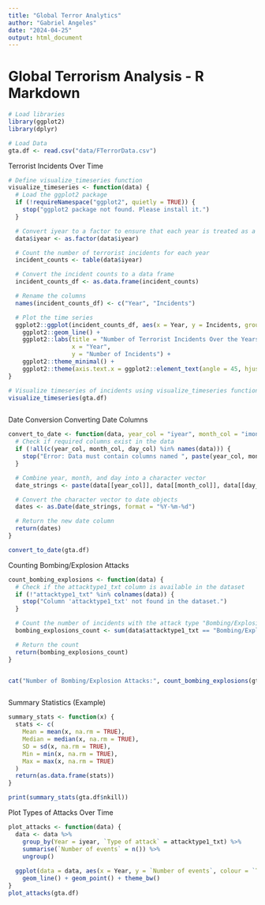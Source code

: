 ```yaml
---
title: "Global Terror Analytics"
author: "Gabriel Angeles"
date: "2024-04-25"
output: html_document
---
```

# Global Terrorism Analysis - R Markdown

```r
# Load libraries 
library(ggplot2)
library(dplyr)

# Load Data
gta.df <- read.csv("data/FTerrorData.csv")

```


Terrorist Incidents Over Time

```r

# Define visualize_timeseries function
visualize_timeseries <- function(data) {
  # Load the ggplot2 package
  if (!requireNamespace("ggplot2", quietly = TRUE)) {
    stop("ggplot2 package not found. Please install it.")
  }

  # Convert iyear to a factor to ensure that each year is treated as a separate category
  data$iyear <- as.factor(data$iyear)

  # Count the number of terrorist incidents for each year
  incident_counts <- table(data$iyear)

  # Convert the incident counts to a data frame
  incident_counts_df <- as.data.frame(incident_counts)

  # Rename the columns
  names(incident_counts_df) <- c("Year", "Incidents")

  # Plot the time series
  ggplot2::ggplot(incident_counts_df, aes(x = Year, y = Incidents, group = 1)) +
    ggplot2::geom_line() +
    ggplot2::labs(title = "Number of Terrorist Incidents Over the Years",
                  x = "Year",
                  y = "Number of Incidents") +
    ggplot2::theme_minimal() +
    ggplot2::theme(axis.text.x = ggplot2::element_text(angle = 45, hjust = 1))
}

# Visualize timeseries of incidents using visualize_timeseries function
visualize_timeseries(gta.df)



```


Date Conversion Converting Date Columns

```r
convert_to_date <- function(data, year_col = "iyear", month_col = "imonth", day_col = "iday") {
  # Check if required columns exist in the data
  if (!all(c(year_col, month_col, day_col) %in% names(data))) {
    stop("Error: Data must contain columns named ", paste(year_col, month_col, day_col, collapse = ", "))
  }

  # Combine year, month, and day into a character vector
  date_strings <- paste(data[[year_col]], data[[month_col]], data[[day_col]], sep = "-")

  # Convert the character vector to date objects
  dates <- as.Date(date_strings, format = "%Y-%m-%d")

  # Return the new date column
  return(dates)
}

convert_to_date(gta.df)

```


Counting Bombing/Explosion Attacks

```r

count_bombing_explosions <- function(data) {
  # Check if the attacktype1_txt column is available in the dataset
  if (!"attacktype1_txt" %in% colnames(data)) {
    stop("Column 'attacktype1_txt' not found in the dataset.")
  }

  # Count the number of incidents with the attack type "Bombing/Explosion"
  bombing_explosions_count <- sum(data$attacktype1_txt == "Bombing/Explosion", na.rm = TRUE)

  # Return the count
  return(bombing_explosions_count)
}


cat("Number of Bombing/Explosion Attacks:", count_bombing_explosions(gta.df))



```

Summary Statistics (Example)


```r

summary_stats <- function(x) {
  stats <- c(
    Mean = mean(x, na.rm = TRUE),
    Median = median(x, na.rm = TRUE),
    SD = sd(x, na.rm = TRUE),
    Min = min(x, na.rm = TRUE),
    Max = max(x, na.rm = TRUE)
  )
  return(as.data.frame(stats))
}

print(summary_stats(gta.df$nkill))

```

Plot Types of Attacks Over Time
```r

plot_attacks <- function(data) {
  data <- data %>%
    group_by(Year = iyear, `Type of attack` = attacktype1_txt) %>%
    summarise(`Number of events` = n()) %>%
    ungroup()
  
  ggplot(data = data, aes(x = Year, y = `Number of events`, colour = `Type of attack`)) +
    geom_line() + geom_point() + theme_bw()
}
plot_attacks(gta.df)

```



